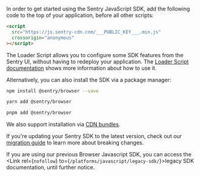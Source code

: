 In order to get started using the Sentry JavaScript SDK, add the following code to the top of your application, before all other scripts:


```html
<script
  src="https://js.sentry-cdn.com/___PUBLIC_KEY___.min.js"
  crossorigin="anonymous"
></script>
```

The Loader Script allows you to configure some SDK features from the Sentry UI, without having to redeploy your application. The [Loader Script documentation](/platforms/javascript/install/loader/) shows more information about how to use it.

Alternatively, you can also install the SDK via a package manager:

```bash {tabTitle:npm}
npm install @sentry/browser --save
```

```bash {tabTitle:yarn}
yarn add @sentry/browser
```

```bash {tabTitle:pnpm}
pnpm add @sentry/browser
```

<Note>

We also support installation via [CDN bundles](/platforms/javascript/install/loader/#cdn).

</Note>

If you're updating your Sentry SDK to the latest version, check out our [migration guide](https://github.com/getsentry/sentry-javascript/blob/master/MIGRATION.md) to learn more about breaking changes.

If you are using our previous Browser Javascript SDK, you can access the <Link rel={`nofollow`} to={`/platforms/javascript/legacy-sdk/`}>legacy SDK documentation</Link>, until further notice.
